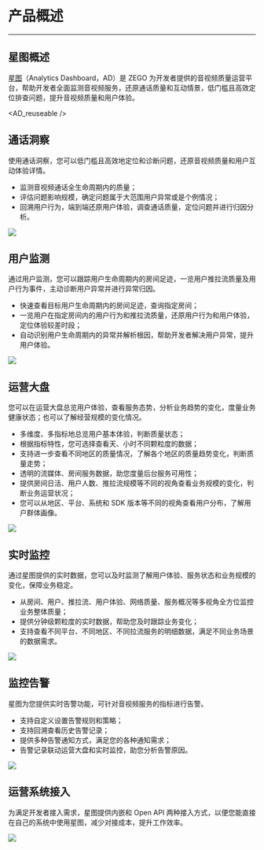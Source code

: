 

# 产品概述

- - -

## 星图概述

[星图](https://console.zego.im)（Analytics Dashboard，AD）是 ZEGO 为开发者提供的音视频质量运营平台，帮助开发者全面监测音视频服务，还原通话质量和互动情景，低门槛且高效定位排查问题，提升音视频质量和用户体验。

<AD_reuseable />

## 通话洞察
使用通话洞察，您可以低门槛且高效地定位和诊断问题，还原音视频质量和用户互动体验详情。
- 监测音视频通话全生命周期内的质量；
- 评估问题影响规模，确定问题属于大范围用户异常或是个例情况；
- 回溯用户行为，端到端还原用户体验，调查通话质量，定位问题并进行归因分析。 



<Frame width="80%" height="auto" caption="">
  <img src="https://storage.zego.im/sdk-doc/Pics/Prism/Chat_Quality_Monitoring.jpg" />
</Frame>

## 用户监测
通过用户监测，您可以跟踪用户生命周期内的房间足迹，一览用户推拉流质量及用户行为事件，主动诊断用户异常并进行异常归因。
- 快速查看目标用户生命周期内的房间足迹，查询指定房间；
- 一览用户在指定房间内的用户行为和推拉流质量，还原用户行为和用户体验，定位体验较差时段；
- 自动识别用户生命周期内的异常并解析根因，帮助开发者解决用户异常，提升用户体验。    


<Frame width="80%" height="auto" caption="">
  <img src="https://storage.zego.im/sdk-doc/Pics/Prism/User_Monitoring.jpg" />
</Frame>

## 运营大盘

您可以在运营大盘总览用户体验，查看服务态势，分析业务趋势的变化，度量业务健康状态；也可以了解经营规模的变化情况。

- 多维度、多指标地总览用户基本体验，判断质量状态；
- 根据指标特性，您可选择查看天、小时不同颗粒度的数据；
- 支持进一步查看不同地区的质量情况，了解各个地区的质量趋势变化，判断质量走势；
- 透明的流媒体、房间服务数据，助您度量后台服务可用性；    
- 提供房间日活、用户人数、推拉流规模等不同的视角查看业务规模的变化，判断业务运营状况；
- 您可以从地区、平台、系统和 SDK 版本等不同的视角查看用户分布，了解用户群体画像。   


<Frame width="80%" height="auto" caption="">
  <img src="https://storage.zego.im/sdk-doc/Pics/Prism/Operation_Dashboard.jpg" />
</Frame>

## 实时监控
通过星图提供的实时数据，您可以及时监测了解用户体验、服务状态和业务规模的变化，保障业务稳定。
- 从房间、用户、推拉流、用户体验、网络质量、服务概况等多视角全方位监控业务整体质量；
- 提供分钟级颗粒度的实时数据，帮助您及时跟踪业务变化；
- 支持查看不同平台、不同地区、不同拉流服务的明细数据，满足不同业务场景的数据需求。   


<Frame width="80%" height="auto" caption="">
  <img src="https://storage.zego.im/sdk-doc/Pics/Prism/Real_Time_Monitoring.jpg" />
</Frame>

## 监控告警
星图为您提供实时告警功能，可针对音视频服务的指标进行告警。
- 支持自定义设置告警规则和策略；
- 支持回溯查看历史告警记录；
- 提供多种告警通知方式，满足您的各种通知需求；
- 告警记录联动运营大盘和实时监控，助您分析告警原因。    



<Frame width="80%" height="auto" caption="">
  <img src="https://storage.zego.im/sdk-doc/Pics/Prism/Alerting.jpg" />
</Frame>

## 运营系统接入

为满足开发者接入需求，星图提供内嵌和 Open API 两种接入方式，以便您能直接在自己的系统中使用星图，减少对接成本，提升工作效率。


<Frame width="80%" height="auto" caption="">
  <img src="https://storage.zego.im/sdk-doc/Pics/Prism/Operation_System_Integration.jpg" />
</Frame>